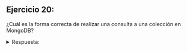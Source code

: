 ## Ejercicio 20:

¿Cuál es la forma correcta de realizar una consulta a una colección en MongoDB?

<details>

<summary>Respuesta:</summary>
La forma correcta de realizar una consulta a una colección en MongoDB es utilizando el método `find()`. Por ejemplo:

```python
resultados = db.coleccion.find({"campo": valor})
```
</details>